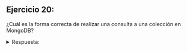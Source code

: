 ## Ejercicio 20:

¿Cuál es la forma correcta de realizar una consulta a una colección en MongoDB?

<details>

<summary>Respuesta:</summary>
La forma correcta de realizar una consulta a una colección en MongoDB es utilizando el método `find()`. Por ejemplo:

```python
resultados = db.coleccion.find({"campo": valor})
```
</details>